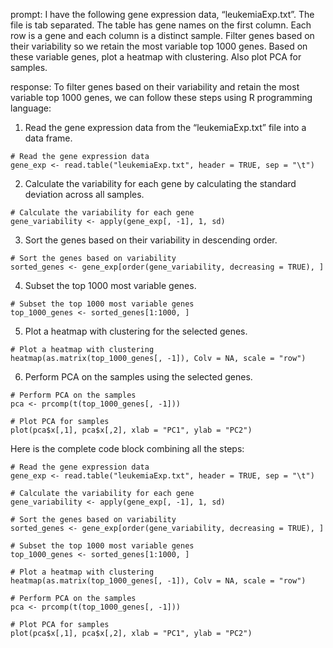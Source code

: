 prompt:
I have the following gene expression data, "leukemiaExp.txt". The file is tab separated. The table has gene names on the first column. Each row is a gene and each column is a distinct sample. Filter genes based on their variability so we retain the most variable top 1000 genes. Based on these variable genes, plot a heatmap with clustering. Also plot PCA for samples.

response:
To filter genes based on their variability and retain the most variable top 1000 genes, we can follow these steps using R programming language:

1. Read the gene expression data from the "leukemiaExp.txt" file into a data frame.

```
# Read the gene expression data
gene_exp <- read.table("leukemiaExp.txt", header = TRUE, sep = "\t")
```

2. Calculate the variability for each gene by calculating the standard deviation across all samples.

```
# Calculate the variability for each gene
gene_variability <- apply(gene_exp[, -1], 1, sd)
```

3. Sort the genes based on their variability in descending order.

```
# Sort the genes based on variability
sorted_genes <- gene_exp[order(gene_variability, decreasing = TRUE), ]
```

4. Subset the top 1000 most variable genes.

```
# Subset the top 1000 most variable genes
top_1000_genes <- sorted_genes[1:1000, ]
```

5. Plot a heatmap with clustering for the selected genes.

```
# Plot a heatmap with clustering
heatmap(as.matrix(top_1000_genes[, -1]), Colv = NA, scale = "row")
```

6. Perform PCA on the samples using the selected genes.

```
# Perform PCA on the samples
pca <- prcomp(t(top_1000_genes[, -1]))

# Plot PCA for samples
plot(pca$x[,1], pca$x[,2], xlab = "PC1", ylab = "PC2")
```

Here is the complete code block combining all the steps:

```
# Read the gene expression data
gene_exp <- read.table("leukemiaExp.txt", header = TRUE, sep = "\t")

# Calculate the variability for each gene
gene_variability <- apply(gene_exp[, -1], 1, sd)

# Sort the genes based on variability
sorted_genes <- gene_exp[order(gene_variability, decreasing = TRUE), ]

# Subset the top 1000 most variable genes
top_1000_genes <- sorted_genes[1:1000, ]

# Plot a heatmap with clustering
heatmap(as.matrix(top_1000_genes[, -1]), Colv = NA, scale = "row")

# Perform PCA on the samples
pca <- prcomp(t(top_1000_genes[, -1]))

# Plot PCA for samples
plot(pca$x[,1], pca$x[,2], xlab = "PC1", ylab = "PC2")
```
